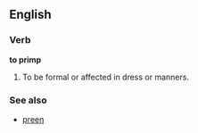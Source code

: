 ==English==
===Verb===
'''to primp'''

#To be formal or affected in dress or manners.

===See also===
*[[preen]]